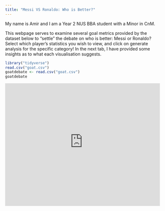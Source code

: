 ```yaml
---
title: "Messi VS Ronaldo: Who is Better?"
---
```


My name is Amir and I am a Year 2 NUS BBA student with a Minor in CnM. 

This webpage serves to examine several goal metrics provided by the dataset below to "settle" the debate on who is better: Messi or Ronaldo? Select which player's statistics you wish to view, and click on generate analysis for the specific category! In the next tab, I have provided some insights as to what each visualisation suggests.

```r
library("tidyverse")
read.csv("goat.csv")
goatdebate <- read.csv("goat.csv")
goatdebate

```

```{=html}
<iframe height="400" width="100%" frameborder="no" src="https://amirnotsosmart.shinyapps.io/sample_app_nm2207/"> </iframe>
```

